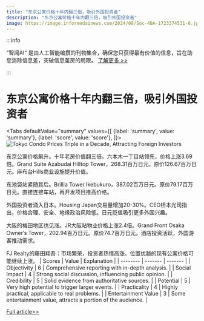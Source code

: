 ```yaml
---
title: "东京公寓价格十年内翻三倍，吸引外国投资者"
description: "东京公寓价格十年内翻三倍，吸引外国投资者"
image: https://image.informedainews.com/2024/08/Soc-4BA-1723374531-0.jpg
---
```



:::info

“智闻AI“ 是由人工智能编撰的刊物集合，确保您只获得最有价值的信息，旨在助您消除信息差，突破信息茧房的局限。  [了解更多 >>](/)

:::

# 东京公寓价格十年内翻三倍，吸引外国投资者


<Tabs
	defaultValue="summary"
	values={[
	{label: 'summary', value: 'summary'},
	{label: 'score', value: 'score'},
]}>
<TabItem value="summary">
<img
  src="https://image.informedainews.com/2024/08/Soc-4BA-1723374531-0.jpg"
  alt="Tokyo Condo Prices Triple in a Decade, Attracting Foreign Investors"
/>



东京公寓价格飙升。十年老房价值翻三倍。六本木一丁目站领先，价格上涨3.69倍。Grand Suite Azabudai Hilltop Tower，268.31百万日元。原价126.67百万日元。麻布台Hills商业设施提升价值。

东池袋站紧随其后。Brillia Tower Ikebukuro，387.02百万日元。原价79.17百万日元。直接连接车站，再开发项目推高价格。

外国投资者涌入日本。Housing Japan交易量增加20-30%。CEO桥本光司指出，价格合理、安全、地缘政治风险低。日元贬值吸引更多外国兴趣。

大阪的梅田地区也见涨。JR大阪站物业价格上涨2.4倍。Grand Front Osaka Owner’s Tower，202.94百万日元。原价74.7百万日元。酒店投资活跃，外国游客推动需求。

FJ Realty的藤田翔吾：市场繁荣，投资者热情高涨。位置优越的现有公寓价格可能继续上涨。
</TabItem>
<TabItem value="score">
	| Scores     | Value   | Explanation |
	| -------- | ------- | ------- |
	| Objectivity  | 6    | Comprehensive reporting with in-depth analysis.    |
	| Social Impact | 4     | Strong social discussion, influencing public opinion.    |
	| Credibility    | 5    | Solid evidence from authoritative sources.    |
	| Potential    | 5    | Very high potential to trigger larger events.    |
	| Practicality    | 4    | Highly practical, applicable to real problems.    |
	| Entertainment Value    | 3    | Some entertainment value, attracts a portion of the audience.    |
</TabItem>
</Tabs>

[Full article>>](https://asia.nikkei.com/Business/Markets/Property/Condo-prices-in-Tokyo-s-Roppongi-triple-10-years-after-built)
